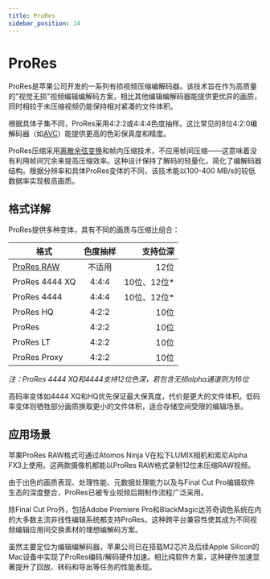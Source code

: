 ```yaml
---
title: ProRes
sidebar_position: 14
---
```


# ProRes

ProRes是苹果公司开发的一系列有损视频压缩编解码器。该技术旨在作为高质量的"视觉无损"视频编辑编解码方案，相比其他编辑编解码器能提供更优异的画质，同时相较于未压缩视频仍能保持相对紧凑的文件体积。

根据具体子集不同，ProRes采用4:2:2或4:4:4色度抽样。这比常见的8位4:2:0编解码器（如[AVC](../video/AVC.mdx)）能提供更高的色彩保真度和精度。

ProRes压缩采用[离散余弦变换](../introduction/terminology.mdx#discrete-cosine-transform-dct)和帧内压缩技术，不应用帧间压缩——这意味着没有利用帧间冗余来提高压缩效率。这种设计保持了解码的轻量化，简化了编解码器结构。根据分辨率和具体ProRes变体的不同，该技术能以100-400 MB/s的较低数据率实现极高画质。

## 格式详解

ProRes提供多种变体，具有不同的画质与压缩比组合：

格式 | 色度抽样 | 支持位深
--- | :---: | ---:
[ProRes RAW](https://www.apple.com/final-cut-pro/docs/Apple_ProRes_RAW.pdf) | 不适用 | 12位
ProRes 4444 XQ | 4:4:4 | 10位、12位*
ProRes 4444 | 4:4:4 | 10位、12位*
ProRes HQ | 4:2:2 | 10位
ProRes | 4:2:2 | 10位
ProRes LT | 4:2:2 | 10位
ProRes Proxy | 4:2:2 | 10位

*注：ProRes 4444 XQ和4444支持12位色深，若包含无损alpha通道则为16位*

高码率变体如4444 XQ和HQ优先保证最大保真度，代价是更大的文件体积。低码率变体则牺牲部分画质换取更小的文件体积，适合存储空间受限的编辑场景。

## 应用场景

苹果ProRes RAW格式可通过Atomos Ninja V在松下LUMIX相机和索尼Alpha FX3上使用。这两款摄像机都能以ProRes RAW格式录制12位未压缩RAW视频。

由于出色的画质表现、处理性能、元数据处理能力以及与Final Cut Pro编辑软件生态的深度整合，ProRes已被专业视频后期制作流程广泛采用。

除Final Cut Pro外，包括Adobe Premiere Pro和BlackMagic达芬奇调色系统在内的大多数主流非线性编辑系统都支持ProRes。这种跨平台兼容性使其成为不同视频编辑应用间交换素材的理想编解码方案。

虽然主要定位为编辑编解码器，苹果公司已在搭载M2芯片及后续Apple Silicon的Mac设备中实现了ProRes编码/解码硬件加速。相比纯软件方案，这种硬件加速显著提升了回放、转码和导出等任务的性能表现。